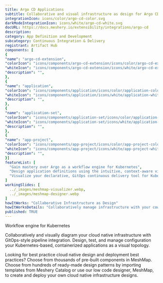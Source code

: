 ```yaml
---
title: Argo CD Applications
subtitle: Collaborative and visual infrastructure as design for Argo CD Applications
integrationIcon: icons/color/argo-cd-color.svg
darkModeIntegrationIcon: icons/white/argo-cd-white.svg
docURL: https://docs.meshery.io/extensibility/integrations/argo-cd
description: 
category: App Definition and Development
subcategory: Continuous Integration & Delivery
registrant: Artifact Hub
components: [
{
"name": "argo-cd-extension",
"colorIcon": "icons/components/argo-cd-extension/icons/color/argo-cd-extension-color.svg",
"whiteIcon": "icons/components/argo-cd-extension/icons/white/argo-cd-extension-white.svg",
"description": "",
},
{
"name": "application",
"colorIcon": "icons/components/application/icons/color/application-color.svg",
"whiteIcon": "icons/components/application/icons/white/application-white.svg",
"description": "",
},
{
"name": "application-set",
"colorIcon": "icons/components/application-set/icons/color/application-set-color.svg",
"whiteIcon": "icons/components/application-set/icons/white/application-set-white.svg",
"description": "",
},
{
"name": "app-project",
"colorIcon": "icons/components/app-project/icons/color/app-project-color.svg",
"whiteIcon": "icons/components/app-project/icons/white/app-project-white.svg",
"description": "",
}]
featureList: [
  "Gain mastery over Argo as a workflow engine for Kubernetes",
  "Design application definitions using the intuitive, context-aware visual designer, MeshMap.",
  "Visualize your declarative, GitOps continuous delivery tool for Kubernetes."
]
workingSlides: [
  ../_images/meshmap-visualizer.webp,
  ../_images/meshmap-designer.webp
]
howItWorks: "Collaborative Infrastructure as Design"
howItWorksDetails: "Collaboratively manage infrastructure with your coworkers synchronously sharing the same designs."
published: TRUE
---
```

<p>
Workflow engine for Kubernetes
</p>
<p>
    Collaboratively and visually diagram your cloud native infrastructure with GitOps-style pipeline integration. Design, test, and manage configuration your Kubernetes-based, containerized applications as a visual topology.
</p>
<p>
    Looking for best practice cloud native design and deployment best practices? Choose from thousands of pre-built components in MeshMap. Choose from hundreds of ready-made design patterns by importing templates from Meshery Catalog or use our low code designer, MeshMap, to create and deploy your own cloud native infrastructure designs.
</p>
